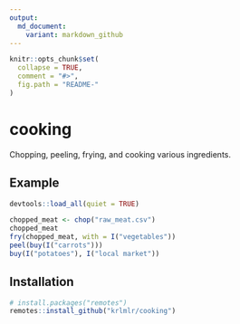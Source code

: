 ```yaml
---
output:
  md_document:
    variant: markdown_github
---
```


<!-- README.md is generated from README.Rmd. Please edit that file -->

```r
knitr::opts_chunk$set(
  collapse = TRUE,
  comment = "#>",
  fig.path = "README-"
)
```

# cooking

Chopping, peeling, frying, and cooking various ingredients.

## Example

```r
devtools::load_all(quiet = TRUE)
```

```r
chopped_meat <- chop("raw_meat.csv")
chopped_meat
fry(chopped_meat, with = I("vegetables"))
peel(buy(I("carrots")))
buy(I("potatoes"), I("local market"))
```

## Installation

```r
# install.packages("remotes")
remotes::install_github("krlmlr/cooking")
```
